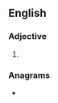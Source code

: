 ==English==

===Adjective===
{{head|en|superlative adjective}}

# {{en-superlative of|bland}}

===Anagrams===
* {{anagrams|en|a=abdelnst|bandlets|sandbelt}}